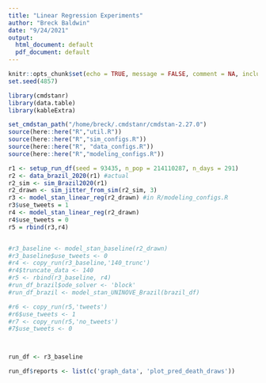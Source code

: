 ```yaml
---
title: "Linear Regression Experiments"
author: "Breck Baldwin"
date: "9/24/2021"
output:
  html_document: default
  pdf_document: default
---
```


```r
knitr::opts_chunk$set(echo = TRUE, message = FALSE, comment = NA, include = TRUE)
set.seed(4857)
```

```r
library(cmdstanr)
library(data.table)
library(kableExtra)

set_cmdstan_path("/home/breck/.cmdstanr/cmdstan-2.27.0")
source(here::here("R","util.R"))
source(here::here("R","sim_configs.R"))
source(here::here("R", "data_configs.R"))
source(here::here("R","modeling_configs.R"))

```


```r
r1 <- setup_run_df(seed = 93435, n_pop = 214110287, n_days = 291)
r2 <- data_brazil_2020(r1) #actual 
r2_sim <- sim_Brazil2020(r1)
r2_drawn <- sim_jitter_from_sim(r2_sim, 3)
r3 <- model_stan_linear_reg(r2_drawn) #in R/modeling_configs.R
r3$use_tweets = 1
r4 <- model_stan_linear_reg(r2_drawn)
r4$use_tweets = 0
r5 = rbind(r3,r4)


#r3_baseline <- model_stan_baseline(r2_drawn)
#r3_baseline$use_tweets <- 0
#r4 <- copy_run(r3_baseline,'140_trunc')
#r4$truncate_data <- 140
#r5 <- rbind(r3_baseline, r4)
#run_df_brazil$ode_solver <- 'block'
#run_df_brazil <- model_stan_UNINOVE_Brazil(brazil_df)

#r6 <- copy_run(r5,'tweets')
#r6$use_tweets <- 1
#r7 <- copy_run(r5,'no_tweets')
#7$use_tweets <- 0



run_df <- r3_baseline

run_df$reports <- list(c('graph_data', 'plot_pred_death_draws'))

```